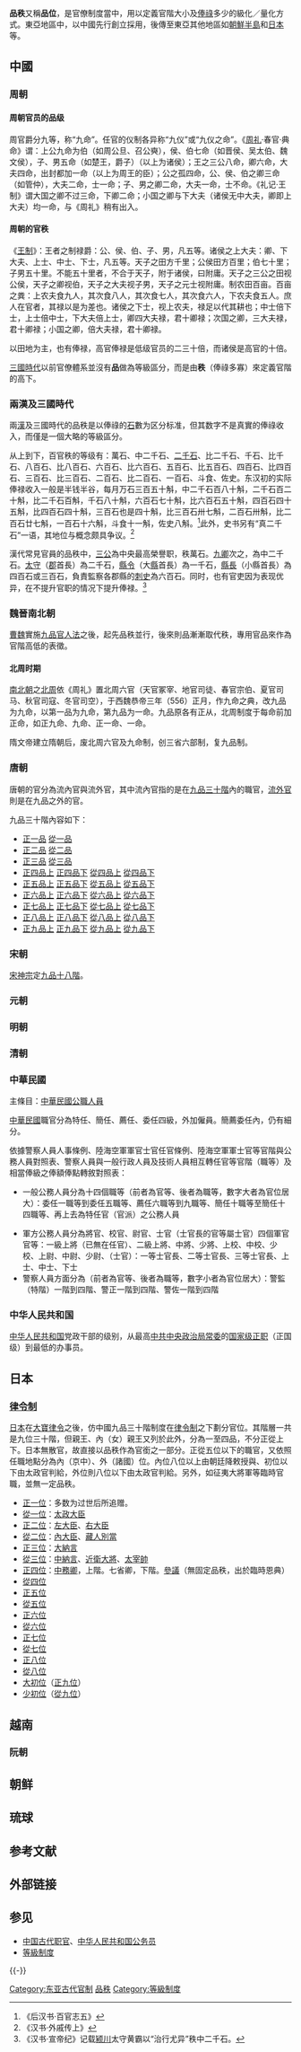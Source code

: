 
'''品秩'''又稱'''品位'''，是官僚制度當中，用以定義官階大小及[[俸祿|俸祿]]多少的級化／量化方式。東亞地區中，以中國先行創立採用，後傳至東亞其他地區如[[朝鮮半島|朝鮮半島]]和[[日本|日本]]等。

== 中國 ==
=== 周朝 ===
====周朝官员的品级 ====
周官爵分九等，称“九命”。任官的仪制各异称“九仪”或“九仪之命”。《[[周礼|周礼]]·春官·典命》谓：上公九命为伯（如周公旦、召公奭），侯、伯七命（如晋侯、吴太伯、魏文侯），子、男五命（如楚王，爵子）（以上为诸侯）；王之三公八命，卿六命，大夫四命，出封都加一命（以上为周王的臣）；公之孤四命，公、侯、伯之卿三命（如管仲），大夫二命，士一命；子、男之卿二命，大夫一命，士不命。《礼记·王制》谓大国之卿不过三命，下卿二命；小国之卿与下大夫（诸侯无中大夫，卿即上大夫）均一命，与《周礼》稍有出入。

==== 周朝的官秩 ====
《[[王制|王制]]》：王者之制禄爵：公、侯、伯、子、男，凡五等。诸侯之上大夫：卿、下大夫、上士、中士、下士，凡五等。天子之田方千里；公侯田方百里；伯七十里；子男五十里。不能五十里者，不合于天子，附于诸侯，曰附庸。天子之三公之田视公侯，天子之卿视伯，天子之大夫视子男，天子之元士视附庸。制农田百亩。百亩之粪：上农夫食九人，其次食八人，其次食七人，其次食六人，下农夫食五人。庶人在官者，其禄以是为差也。诸侯之下士，视上农夫，禄足以代其耕也；中士倍下士，上士倍中士，下大夫倍上士，卿四大夫禄，君十卿禄；次国之卿，三大夫禄，君十卿禄；小国之卿，倍大夫禄，君十卿禄。

以田地为主，也有俸禄，高官俸禄是低级官员的二三十倍，而诸侯是高官的十倍。

[[三國時代|三國時代]]以前官僚體系並沒有'''品'''做為等級區分，而是由'''秩'''（俸祿多寡）來定義官階的高下。

=== 兩漢及三國時代 ===
兩[[漢|漢]]及三國時代的品秩是以俸祿的[[石_(質量單位)|石]]數为区分标准，但其数字不是真實的俸祿收入，而僅是一個大略的等級區分。

从上到下，百官秩的等级有：萬石、中二千石、[[二千石|二千石]]、比二千石、千石、比千石、八百石、比八百石、六百石、比六百石、五百石、比五百石、四百石、比四百石、三百石、比三百石、二百石、比二百石、一百石、斗食、佐史。东汉初的实际俸禄收入一般是半钱半谷，每月万石三百五十斛，中二千石百八十斛，二千石百二十斛，比二千石百斛，千石八十斛，六百石七十斛，比六百石五十斛，四百石四十五斛，比四百石四十斛，三百石也是四十斛，比三百石卅七斛，二百石卅斛，比二百石廿七斛，一百石十六斛，斗食十一斛，佐史八斛。<ref>《后汉书·百官志五》</ref>此外，史书另有“真二千石”一语，其地位与概念颇具争议。<ref>《汉书·外戚传上》</ref>

漢代常見官員的品秩中，[[三公|三公]]為中央最高榮譽职，秩萬石。[[九卿|九卿]]次之，為中二千石。[[太守|太守]]（[[郡|郡]]首長）為二千石，[[縣令|縣令]]（大[[縣|縣]]首長）為一千石，[[縣長|縣長]]（小縣首長）為四百石或三百石，負責監察各郡縣的[[刺史|刺史]]為六百石。同时，也有官吏因为表现优异，在不提升官职的情况下提升俸禄。<ref>《汉书·宣帝纪》记载[[颍川|颍川]]太守黄霸以“治行尤异”秩中二千石。</ref>

=== 魏晉南北朝 ===
[[曹魏|曹魏]]實施[[九品官人法|九品官人法]]之後，起先品秩並行，後來則品漸漸取代秩，專用官品來作為官階高低的表徵。

====北周时期====
[[南北朝|南北朝]]之[[北周|北周]]依《周礼》置北周六官（天官冢宰、地官司徒、春官宗伯、夏官司马、秋官司寇、冬官司空），于西魏恭帝三年（556）正月，作九命之典，改九品为九命，以第一品为九命，第九品为一命。九品原各有正从，北周制度于每命前加正命，如正九命、九命、正一命、一命。

隋文帝建立隋朝后，废北周六官及九命制，创三省六部制，复九品制。

=== 唐朝 ===
{{Main|唐朝官職表}}

唐朝的官分為流內官與流外官，其中流內官指的是在[[九品三十階|九品三十階]]內的職官，[[流外官|流外官]]則是在九品之外的官。

九品三十階內容如下：
*[[正一品|正一品]] [[從一品|從一品]] 
*[[正二品|正二品]] [[從二品|從二品]] 
*[[正三品|正三品]] [[從三品|從三品]] 
*[[正四品上|正四品上]] [[正四品下|正四品下]] [[從四品上|從四品上]] [[從四品下|從四品下]]
*[[正五品上|正五品上]] [[正五品下|正五品下]] [[從五品上|從五品上]] [[從五品下|從五品下]]
*[[正六品上|正六品上]] [[正六品下|正六品下]] [[從六品上|從六品上]] [[從六品下|從六品下]]
*[[正七品上|正七品上]] [[正七品下|正七品下]] [[從七品上|從七品上]] [[從七品下|從七品下]]
*[[正八品上|正八品上]] [[正八品下|正八品下]] [[從八品上|從八品上]] [[從八品下|從八品下]]
*[[正九品上|正九品上]] [[正九品下|正九品下]] [[從九品上|從九品上]] [[從九品下|從九品下]]

=== 宋朝 ===
{{Main|北宋官制|南宋官制}}

[[宋神宗|宋神宗]]定[[九品十八階|九品十八階]]。

=== 元朝 ===
{{main|元朝官職表}}

=== 明朝 ===
{{Main|明朝官職表}}

=== 清朝 ===
{{Main|清朝官職表}}

=== 中華民國 ===
主條目：[[中華民國公職人員|中華民國公職人員]]

[[中華民國|中華民國]]職官分為特任、簡任、薦任、委任四級，外加僱員。簡薦委任內，仍有細分。

依據警察人員人事條例、陸海空軍軍官士官任官條例、陸海空軍軍士官等官階與公務人員對照表、警察人員與一般行政人員及技術人員相互轉任官等官階（職等）及相當俸級之俸額俸點轉敘對照表：

* 一般公務人員分為十四個職等（前者為官等、後者為職等，數字大者為官位居大）：委任一職等到委任五職等、薦任六職等到九職等、簡任十職等至簡任十四職等、再上去為特任官（官派）之公務人員

* 軍方公務人員分為將官、校官、尉官、士官（士官長的官等屬士官）四個軍官官等：一級上將（已無在任官）、二級上將、中將、少將、上校、中校、少校、上尉、中尉、少尉、（士官）：一等士官長、二等士官長、三等士官長、上士、中士、下士
* 警察人員方面分為（前者為官等、後者為職等，數字小者為官位居大）：警監（特階）一階到四階、警正一階到四階、警佐一階到四階

=== 中华人民共和国 ===
{{Main|中华人民共和国公务员}}
[[中华人民共和国|中华人民共和国]]党政干部的级别，从最高[[中共中央政治局常委|中共中央政治局常委]]的[[国家级正职|国家级正职]]（正国级）到最低的办事员。

== 日本 ==
=== [[律令制|律令制]] ===
[[日本|日本]]在[[大寶律令|大寶律令]]之後，仿中國九品三十階制度在[[律令制|律令制]]之下劃分官位。其階層一共是九位三十階，但親王、內（女）親王又列於此外，分為一至四品，不分正從上下。日本無散官，故直接以品秩作為官銜之一部分。正從五位以下的職官，又依照任職地點分為內（京中）、外（諸國）位。內位八位以上由朝廷降敕授與、初位以下由太政官判給，外位則八位以下由太政官判給。另外，如征夷大將軍等臨時官職，並無一定品秩。

*[[正一位|正一位]]：多数为过世后所追赠。
*[[從一位|從一位]]：[[太政大臣|太政大臣]]
*[[正二位|正二位]]：[[左大臣|左大臣]]、[[右大臣|右大臣]]
*[[從二位|從二位]]：[[內大臣|內大臣]]、[[藏人別當|藏人別當]]
*[[正三位|正三位]]：[[大納言|大納言]]
*[[從三位|從三位]]：[[中納言|中納言]]、[[近衛大將|近衛大將]]、[[太宰帥|太宰帥]]
*[[正四位|正四位]]：[[中務卿|中務卿]]，上階。七省卿，下階。[[參議|參議]]（無固定品秩，出於臨時恩典）
*[[從四位|從四位]]
*[[正五位|正五位]]
*[[從五位|從五位]]
*[[正六位|正六位]]
*[[從六位|從六位]]
*[[正七位|正七位]]
*[[從七位|從七位]]
*[[正八位|正八位]]
*[[從八位|從八位]]
*[[大初位|大初位]]（[[正九位|正九位]]）
*[[少初位|少初位]]（[[從九位|從九位]]）

== 越南 ==
=== 阮朝 ===
{{main|阮朝官職表}}

== 朝鲜 ==
{{Main|朝鮮王朝位階}}

== 琉球 ==
{{Main|琉球位階}}

== 参考文献 ==
{{Reflist}}

== 外部链接 ==

== 参见 ==
* [[中国古代职官|中国古代职官]]、[[中华人民共和国公务员|中华人民共和国公务员]]
* [[等級制度|等級制度]]

{{-}}
{{中國品秩}}
{{日本品秩}}

[[Category:东亚古代官制|Category:东亚古代官制]]
[[Category:品秩|]]
[[Category:等級制度|Category:等級制度]]
